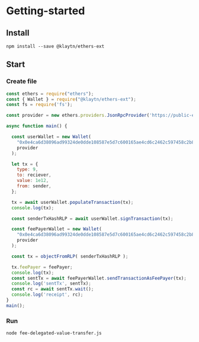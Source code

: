 # Getting-started

## Install
```
npm install --save @klaytn/ethers-ext
```

## Start

### Create file
```js fee-delegated-value-transfer.js
const ethers = require("ethers");
const { Wallet } = require("@klaytn/ethers-ext");
const fs = require('fs');

const provider = new ethers.providers.JsonRpcProvider('https://public-en-baobab.klaytn.net')

async function main() {

  const userWallet = new Wallet(
    "0x0e4ca6d38096ad99324de0dde108587e5d7c600165ae4cd6c2462c597458c2b8", 
    provider
  );

  let tx = {
    type: 9,    
    to: reciever,
    value: 1e12,
    from: sender,
  }; 

  tx = await userWallet.populateTransaction(tx);
  console.log(tx);

  const senderTxHashRLP = await userWallet.signTransaction(tx);

  const feePayerWallet = new Wallet(
    "0x0e4ca6d38096ad99324de0dde108587e5d7c600165ae4cd6c2462c597458c2b8",
    provider
  );

  const tx = objectFromRLP( senderTxHashRLP );

  tx.feePayer = feePayer;
  console.log(tx);
  const sentTx = await feePayerWallet.sendTransactionAsFeePayer(tx);
  console.log('sentTx', sentTx);
  const rc = await sentTx.wait();
  console.log('receipt', rc);
}
main();
```
### Run

```
node fee-delegated-value-transfer.js
```
